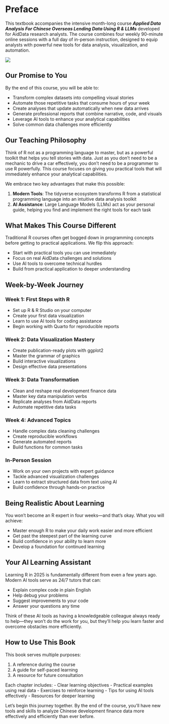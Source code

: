 # Preface {.unnumbered}

This textbook accompanies the intensive month-long course ***Applied Data Analysis For Chinese Overseas Lending Data Using R & LLMs*** developed for AidData research analysts. The course combines four weekly 90-minute online sessions with a full day of in-person instruction, designed to equip analysts with powerful new tools for data analysis, visualization, and automation.

![](images/course_logo.png){fig-alt="Course Logo"}

## Our Promise to You

By the end of this course, you will be able to:

-   Transform complex datasets into compelling visual stories
-   Automate those repetitive tasks that consume hours of your week
-   Create analyses that update automatically when new data arrives
-   Generate professional reports that combine narrative, code, and visuals
-   Leverage AI tools to enhance your analytical capabilities
-   Solve common data challenges more efficiently

## Our Teaching Philosophy

Think of R not as a programming language to master, but as a powerful toolkit that helps you tell stories with data. Just as you don't need to be a mechanic to drive a car effectively, you don't need to be a programmer to use R powerfully. This course focuses on giving you practical tools that will immediately enhance your analytical capabilities.

We embrace two key advantages that make this possible:

1.  **Modern Tools**: The tidyverse ecosystem transforms R from a statistical programming language into an intuitive data analysis toolkit
2.  **AI Assistance**: Large Language Models (LLMs) act as your personal guide, helping you find and implement the right tools for each task

## What Makes This Course Different

Traditional R courses often get bogged down in programming concepts before getting to practical applications. We flip this approach:

-   Start with practical tools you can use immediately
-   Focus on real AidData challenges and solutions
-   Use AI tools to overcome technical hurdles
-   Build from practical application to deeper understanding

## Week-by-Week Journey

### Week 1: First Steps with R

-   Set up R & R Studio on your computer
-   Create your first data visualization
-   Learn to use AI tools for coding assistance
-   Begin working with Quarto for reproducible reports

### Week 2: Data Visualization Mastery

-   Create publication-ready plots with ggplot2
-   Master the grammar of graphics
-   Build interactive visualizations
-   Design effective data presentations

### Week 3: Data Transformation

-   Clean and reshape real development finance data
-   Master key data manipulation verbs
-   Replicate analyses from AidData reports
-   Automate repetitive data tasks

### Week 4: Advanced Topics

-   Handle complex data cleaning challenges
-   Create reproducible workflows
-   Generate automated reports
-   Build functions for common tasks

### In-Person Session

-   Work on your own projects with expert guidance
-   Tackle advanced visualization challenges
-   Learn to extract structured data from text using AI
-   Build confidence through hands-on practice

## Being Realistic About Learning

You won't become an R expert in four weeks—and that's okay. What you will achieve:

-   Master enough R to make your daily work easier and more efficient
-   Get past the steepest part of the learning curve
-   Build confidence in your ability to learn more
-   Develop a foundation for continued learning

## Your AI Learning Assistant

Learning R in 2025 is fundamentally different from even a few years ago. Modern AI tools serve as 24/7 tutors that can:

-   Explain complex code in plain English
-   Help debug your problems
-   Suggest improvements to your code
-   Answer your questions any time

Think of these AI tools as having a knowledgeable colleague always ready to help—they won't do the work for you, but they'll help you learn faster and overcome obstacles more efficiently.

## How to Use This Book

This book serves multiple purposes:

1.  A reference during the course
2.  A guide for self-paced learning
3.  A resource for future consultation

Each chapter includes: - Clear learning objectives - Practical examples using real data - Exercises to reinforce learning - Tips for using AI tools effectively - Resources for deeper learning

Let's begin this journey together. By the end of the course, you'll have new tools and skills to analyze Chinese development finance data more effectively and efficiently than ever before.
